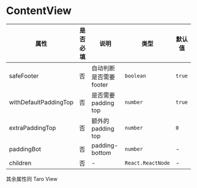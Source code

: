 # ContentView

| 属性 | 是否必填 | 说明 | 类型 | 默认值 |
| --- | --- | --- | --- | --- |
| safeFooter | 否 | 自动判断是否需要footer | `boolean` | `true` |
| withDefaultPaddingTop | 否 | 是否需要padding top | `number` | `true` |
| extraPaddingTop | 否 | 额外的padding top | `number` | `0` |
| paddingBot | 否 | padding-bottom | `number` | - |
| children | 否 | - | `React.ReactNode` | - |

其余属性同 Taro View
